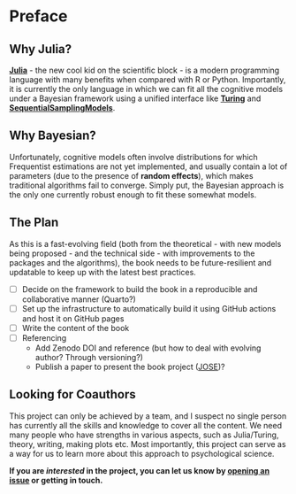 # Preface {.unnumbered}

## Why Julia?

[**Julia**](https://julialang.org/) - the new cool kid on the scientific block - is a modern programming language with many benefits when compared with R or Python.
Importantly, it is currently the only language in which we can fit all the cognitive models under a Bayesian framework using a unified interface like [**Turing**](https://turing.ml/) and [**SequentialSamplingModels**](https://github.com/itsdfish/SequentialSamplingModels.jl).

## Why Bayesian?

Unfortunately, cognitive models often involve distributions for which Frequentist estimations are not yet implemented, and usually contain a lot of parameters (due to the presence of **random effects**), which makes traditional algorithms fail to converge.
Simply put, the Bayesian approach is the only one currently robust enough to fit these somewhat models.

## The Plan

As this is a fast-evolving field (both from the theoretical - with new models being proposed - and the technical side - with improvements to the packages and the algorithms), the book needs to be future-resilient and updatable to keep up with the latest best practices. 

- [ ] Decide on the framework to build the book in a reproducible and collaborative manner (Quarto?)
- [ ] Set up the infrastructure to automatically build it using GitHub actions and host it on GitHub pages
- [ ] Write the content of the book
- [ ] Referencing
  - Add Zenodo DOI and reference (but how to deal with evolving author? Through versioning?)
  - Publish a paper to present the book project ([JOSE](https://jose.theoj.org/))?


## Looking for Coauthors

This project can only be achieved by a team, and I suspect no single person has currently all the skills and knowledge to cover all the content. We need many people who have strengths in various aspects, such as Julia/Turing, theory, writing, making plots etc.
Most importantly, this project can serve as a way for us to learn more about this approach to psychological science. 

**If you are *interested* in the project, you can let us know by [opening an issue](https://github.com/DominiqueMakowski/CognitiveModels/issues) or getting in touch.**